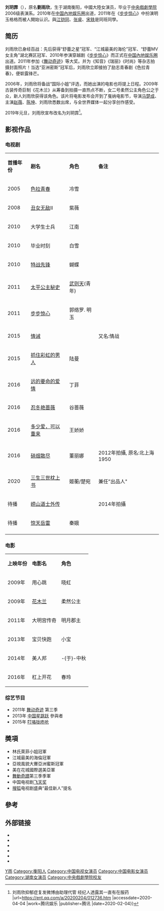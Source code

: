 {{藝人
| 姓名 = 刘玥霏
| 類型 = 女演員
| 圖片 = 
| 圖片尺寸 = 
| 圖片簡介 = 
| 罗马拼音 = Liu Yu Xin
| 英文名 = Yoyo
| 綽號 = 欣欣
| 國籍 = {{PRC}}
| 民族 = [[漢族|漢族]]
| 出生名 = 刘雨欣
| 出生日期 = {{Birth date and age|1988|3|13}}
| 出生地点 = {{CHN}}[[湖南省|湖南省]][[衡陽市|衡陽市]]
| 職業 = [[演員|演員]]
| 語言 = [[普通話|普通話]] [[英語|英語]]
| 出道地点 = {{CHN}}
| 配偶 = {{marriage|李蒙|2009|2012|reason=divorced}}<REF>
{{Cite web |url=http://ent.people.com.cn/n/2015/0805/c1012-27413237.html |title=李蒙称已与刘雨欣离婚 每月支付对方10万 |accessdate=2015-08-07 |archive-date=2016-03-04 |archive-url=https://web.archive.org/web/20160304090220/http://ent.people.com.cn/n/2015/0805/c1012-27413237.html |dead-url=no }}
</REF>
| 兒女 = 一女
| 教育程度 = [[中央戲劇學院|中央戲劇學院]]表演系
| 代表作 = 《[[花木蘭_(2009年電影)|花木蘭]]》<BR>《[[步步惊心_(电视剧)|步步驚心]]》<BR>《[[舞動奇蹟|舞動奇蹟]]》第三季
| 活躍年代 = 2005年至今
| imdb = 3727079
}}
'''刘玥霏'''（{{bd|1988年|3月13日||}}），原名'''劉雨欣'''，生于湖南衡阳，中國大陸女演员，毕业于[[中央戲劇學院|中央戲劇學院]]2006级表演系。2010年在[[中国內地娱乐圈|中国內地娱乐圈]]出道，2011年在《[[步步惊心|步步惊心]]》中扮演明玉格格而被人開始认识。與[[江铠同|江铠同]]、[[张睿_(演员)|张睿]]、[[宋轶|宋轶]]是同班同學。

== 简历 ==
刘雨欣已身经百战：先后获得“舒蕾之星”冠军、“江城最美的海伦”冠军、“舒蕾MV女主角”湖北赛区冠军、2010年参演穿越剧《[[步步惊心_(电视剧)|步步惊心]]》而正式在[[中国內地娱乐圈|中国內地娱乐圈]]出道。2011年参加《[[舞动奇迹|舞动奇迹]]》等大奖。并为《知音》《瑞丽》《时尚》等杂志拍摄封面照片！当选“亚洲密斯”冠军后，刘雨欣立即接拍了励志青春剧《色拉青春》，便崭露锋芒。

2006年，刘雨欣将备战“国际小姐”评选，而她出演的电影也将提上日程。2009年古装传奇巨制《花木兰》从筹备到拍摄一直热点不断，女二号柔然公主角色公之于众，新人刘雨欣获得该角色。该片将电影发布会开到了戛纳电影节，导演[[马楚成|马楚成]]、主演[[赵薇|赵薇]]、[[陈坤|陈坤]]、刘雨欣悉数出席，与全世界媒体一起分享创作感受。

2019年元旦，刘雨欣宣布改名为刘玥霏<ref>{{cite news |author=邵登 |editor=duanwuzhong |title=一线 {{!}} 刘雨欣抑郁症复发微博由助理代管 经纪人透露其一直有在服药 |url=https://ent.qq.com/a/20200204/012736.htm |accessdate=2020-04-04 |work=腾讯娱乐 |publisher=腾讯 |date=2020-02-04}}</ref>。

==影视作品==
=== 电视剧 ===
{| class="wikitable"
|- style="background:pink; color:black" align="center"
|'''首播年份'''||'''剧名'''||'''角色'''||'''备注'''
|-
|2005||[[色拉青春|色拉青春]]||冷雪||
|-
|2008||[[丑女无敌|丑女无敌]]Ⅱ|| 紫薇||
|-
|2010||大学生士兵||江南||
|-
|2010||毕业时刻|| 白雪||
|-
|2010||[[特战先锋|特战先锋]]|| 蝴蝶||
|-
|2011||[[太平公主秘史|太平公主秘史]]|| [[武则天|武则天]](青年)||
|-
|2011||[[步步惊心_(电视剧)|步步惊心]]||郭络罗. 明玉||
|-
|2015||[[情诫|情诫]]||   ||  又名:情战
|-
|2015||[[抓住彩虹的男人|抓住彩虹的男人]]||陆曼||
|-
|2016||[[远的要命的爱情|远的要命的爱情]]||丁菲|| 
|-
|2016||[[忍冬艳蔷薇|忍冬艳蔷薇]]||谷蔷薇 ||
|-
|2016||[[多少爱，可以重来|多少爱，可以重来]]||王娇娇   ||
|-
|2016||[[硝烟散尽|硝烟散尽]]||董丽娜||2012年拍攝, 原名:北上海1950
|-
|2020||[[三生三世枕上书|三生三世枕上书]]|| 姬蘅/楚宛  ||兼任"出品人"
|-
|待播||[[崂山道士外传|崂山道士外传]]|| ||2014年拍攝
|-
|待播||[[惊天岳雷|惊天岳雷]]|| 秦娥||
|-
|}

===电影===
{| class="wikitable"
|- style="background:pink; color:black" align="center"
| '''上映年份''' ||  '''电影名''' || '''角色''' 
|-
| 2009年 || 用心跳 || 晓虹
|-
| 2009年 || [[花木蘭_(2009年電影)|花木兰]]  || 柔然公主
|-
| 2011年 || 大明宫传奇 || 明月郡主
|-
| 2013年 || 宝贝快跑 || 小宝
|-
| 2014年 || 美人邦 || -{于}-中秋
|-
| 2016年 || 杠上开花 || 春玲
|}

===综艺节目===
*2011年  [[舞动奇迹|舞动奇迹]] 第三季
*2013年  [[中国星跳跃|中国星跳跃]] 參與者
*2015年  [[叮咯咙咚呛|叮咯咙咚呛]]

==奬項==
*林氏萊菲小姐冠軍
*江城最美的海倫冠軍
*亞視風貌大賽亞洲蜜斯冠軍
*美在花城國際選美亞軍
*[[舞動奇蹟|舞動奇蹟]]第三季季軍
*中国电视剧[[飞天奖|飞天奖]]
*[[搜狐|搜狐]]电视剧盛典“最佳新人”提名

==參考==
{{reflist}}

==外部链接==
*{{Sinaweibo|liuyuxinyoyo}}
*{{新浪博客|liuyuxinyoyo}}
*{{IMDb name|3727079}}
*{{hkmdb name|44248}}
*{{douban people}}
*{{Mtime people|1756870}}

{{DEFAULTSORT:L刘}}
[[Category:刘姓|Y雨]]
[[Category:衡阳人|Category:衡阳人]]
[[Category:中国电视女演员|Category:中国电视女演员]]
[[Category:中国电影女演员|Category:中国电影女演员]]
[[Category:湖南女演员|Category:湖南女演员]]
[[Category:中央戲劇學院校友|Category:中央戲劇學院校友]]